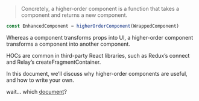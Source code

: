 
> Concretely, a higher-order component is a function that takes a component and returns a new component.

  
```js
const EnhancedComponent = higherOrderComponent(WrappedComponent)
```

Whereas a component transforms props into UI, a higher-order component transforms a component into another component.

HOCs are common in third-party React libraries, such as Redux’s connect and Relay’s createFragmentContainer.

In this document, we’ll discuss why higher-order components are useful, and how to write your own.

wait... which [document](https://reactjs.org/docs/higher-order-components.html#use-hocs-for-cross-cutting-concerns)?